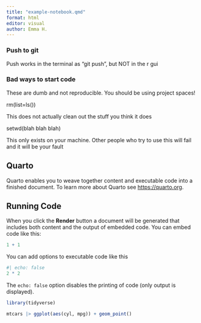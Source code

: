 ```yaml
---
title: "example-notebook.qmd"
format: html
editor: visual
author: Emma H.
---
```


### Push to git

Push works in the terminal as "git push", but NOT in the r gui 

### Bad ways to start code

These are dumb and not reproducible. You should be using project spaces!

rm(list=ls()) 

This does not actually clean out the stuff you think it does 

setwd(blah blah blah)

This only exists on your machine. Other people who try to use this will fail and it will be your fault


## Quarto

Quarto enables you to weave together content and executable code into a finished document. To learn more about Quarto see <https://quarto.org>.

## Running Code

When you click the **Render** button a document will be generated that includes both content and the output of embedded code. You can embed code like this:

```r
1 + 1
```

You can add options to executable code like this

```r
#| echo: false
2 * 2
```

The `echo: false` option disables the printing of code (only output is displayed).

```r
library(tidyverse)

mtcars |> ggplot(aes(cyl, mpg)) + geom_point()
```
